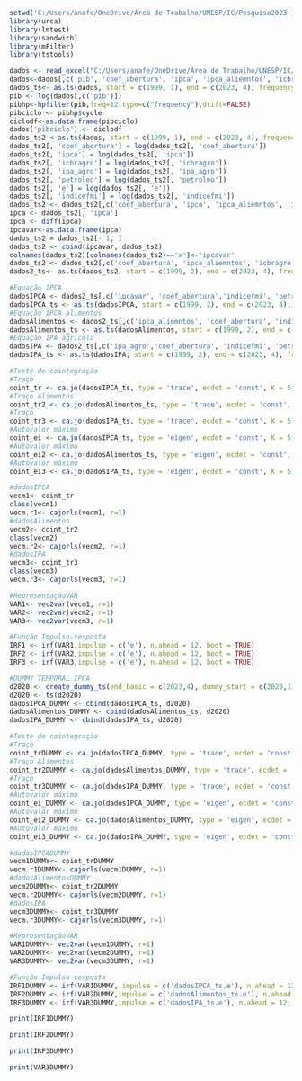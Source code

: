 ```{r}
setwd('C:/Users/anafe/OneDrive/Área de Trabalho/UNESP/IC/Pesquisa2023')
library(urca)
library(lmtest)
library(sandwich)
library(mFilter)
library(tstools)
```

```{r}
dados <- read_excel("C:/Users/anafe/OneDrive/Área de Trabalho/UNESP/IC/Pesquisa2023/dados_uso.xlsx")
dados<-dados[,c('pib', 'coef_abertura', 'ipca', 'ipca_aliemntos', 'icbragro', 'ipa_agro', 'petroleo', 'e', 'indicefmi')]
dados_ts<- as.ts(dados, start = c(1999, 1), end = c(2023, 4), frequency = 12)
pib <- log(dados[,c('pib')])
pibhp<-hpfilter(pib,freq=12,type=c("frequency"),drift=FALSE)
pibciclo <- pibhp$cycle
ciclodf<-as.data.frame(pibciclo)
dados['pibciclo'] <- ciclodf
dados_ts2 <-as.ts(dados, start = c(1999, 1), end = c(2023, 4), frequency = 12)
dados_ts2[, 'coef_abertura'] = log(dados_ts2[, 'coef_abertura'])
dados_ts2[, 'ipca'] = log(dados_ts2[, 'ipca'])
dados_ts2[, 'icbragro'] = log(dados_ts2[, 'icbragro'])
dados_ts2[, 'ipa_agro'] = log(dados_ts2[, 'ipa_agro'])
dados_ts2[, 'petroleo'] = log(dados_ts2[, 'petroleo'])
dados_ts2[, 'e'] = log(dados_ts2[, 'e'])
dados_ts2[, 'indicefmi'] = log(dados_ts2[, 'indicefmi'])
dados_ts2 <- dados_ts2[,c('coef_abertura', 'ipca', 'ipca_aliemntos', 'icbragro', 'ipa_agro', 'petroleo', 'e', 'indicefmi', 'pibciclo')]
ipca <- dados_ts2[, 'ipca']
ipca <- diff(ipca)
ipcavar<-as.data.frame(ipca)
dados_ts2 = dados_ts2[- 1, ]
dados_ts2 <- cbind(ipcavar, dados_ts2)
colnames(dados_ts2)[colnames(dados_ts2)=='x']<-'ipcavar'
dados_ts2 <- dados_ts2[,c('coef_abertura', 'ipca_aliemntos', 'icbragro', 'ipa_agro', 'petroleo', 'e', 'indicefmi', 'pibciclo', 'ipcavar')]
dados2_ts<- as.ts(dados_ts2, start = c(1999, 2), end = c(2023, 4), frequency = 12)
```

```{r}
#Equação IPCA
dadosIPCA <- dados2_ts[,c('ipcavar', 'coef_abertura','indicefmi', 'petroleo', 'e', 'icbragro', 'pibciclo')]
dadosIPCA_ts <- as.ts(dadosIPCA, start = c(1999, 2), end = c(2023, 4), frequency = 12)
#Equação IPCA alimentos
dadosAlimentos <- dados2_ts[,c('ipca_aliemntos', 'coef_abertura', 'indicefmi', 'petroleo', 'e','icbragro', 'pibciclo')]
dadosAlimentos_ts <- as.ts(dadosAlimentos, start = c(1999, 2), end = c(2023, 4), frequency = 12)
#Equação IPA agrícola
dadosIPA <- dados2_ts[,c('ipa_agro','coef_abertura', 'indicefmi', 'petroleo','e', 'icbragro', 'pibciclo')]
dadosIPA_ts <- as.ts(dadosIPA, start = c(1999, 2), end = c(2023, 4), frequency = 12)
```

```{r}
#Teste de cointegração
#Traço
coint_tr <- ca.jo(dadosIPCA_ts, type = 'trace', ecdet = 'const', K = 5, spec="longrun")
#Traço Alimentos
coint_tr2 <- ca.jo(dadosAlimentos_ts, type = 'trace', ecdet = 'const', K = 5, spec="longrun")
#Traço
coint_tr3 <- ca.jo(dadosIPA_ts, type = 'trace', ecdet = 'const', K = 5, spec="longrun")
#Autovalor máximo
coint_ei <- ca.jo(dadosIPCA_ts, type = 'eigen', ecdet = 'const', K = 5, spec="longrun")
#Autovalor máximo
coint_ei2 <- ca.jo(dadosAlimentos_ts, type = 'eigen', ecdet = 'const', K = 5, spec="longrun")
#Autovalor máximo
coint_ei3 <- ca.jo(dadosIPA_ts, type = 'eigen', ecdet = 'const', K = 5, spec="longrun")
```

```{r}
#dadosIPCA
vecm1<- coint_tr
class(vecm1)
vecm.r1<- cajorls(vecm1, r=1)
#dadosAlimentos
vecm2<- coint_tr2
class(vecm2)
vecm.r2<- cajorls(vecm2, r=1)
#dadosIPA
vecm3<- coint_tr3
class(vecm3)
vecm.r3<- cajorls(vecm3, r=1)
```

```{r}
#RepresentaçãoVAR
VAR1<- vec2var(vecm1, r=1)
VAR2<- vec2var(vecm2, r=1)
VAR3<- vec2var(vecm3, r=1)
```

```{r}
#Função Impulso-resposta
IRF1 <- irf(VAR1,impulse = c('e'), n.ahead = 12, boot = TRUE)
IRF2 <- irf(VAR2,impulse = c('e'), n.ahead = 12, boot = TRUE)
IRF3 <- irf(VAR3,impulse = c('e'), n.ahead = 12, boot = TRUE)


```

```{r}
#DUMMY TEMPORAL IPCA
d2020 <- create_dummy_ts(end_basic = c(2023,4), dummy_start = c(2020,1), dummy_end = c(2021,12), start_basic = c(1999,2), frequency = 12)
d2020 <- ts(d2020)
dadosIPCA_DUMMY <- cbind(dadosIPCA_ts, d2020)
dadosAlimentos_DUMMY <- cbind(dadosAlimentos_ts, d2020)
dadosIPA_DUMMY <- cbind(dadosIPA_ts, d2020)
```

```{r}
#Teste de cointegração
#Traço
coint_trDUMMY <- ca.jo(dadosIPCA_DUMMY, type = 'trace', ecdet = 'const', K = 5, spec="longrun")
#Traço Alimentos
coint_tr2DUMMY <- ca.jo(dadosAlimentos_DUMMY, type = 'trace', ecdet = 'const', K = 5, spec="longrun")
#Traço
coint_tr3DUMMY <- ca.jo(dadosIPA_DUMMY, type = 'trace', ecdet = 'const', K = 5, spec="longrun")
#Autovalor máximo
coint_ei_DUMMY <- ca.jo(dadosIPCA_DUMMY, type = 'eigen', ecdet = 'const', K = 5, spec="longrun")
#Autovalor máximo
coint_ei2_DUMMY <- ca.jo(dadosAlimentos_DUMMY, type = 'eigen', ecdet = 'const', K = 5, spec="longrun")
#Autovalor máximo
coint_ei3_DUMMY <- ca.jo(dadosIPA_DUMMY, type = 'eigen', ecdet = 'const', K = 5, spec="longrun")
```

```{r}
#dadosIPCADUMMY
vecm1DUMMY<- coint_trDUMMY
vecm.r1DUMMY<- cajorls(vecm1DUMMY, r=1)
#dadosAlimentosDUMMY
vecm2DUMMY<- coint_tr2DUMMY
vecm.r2DUMMY<- cajorls(vecm2DUMMY, r=1)
#dadosIPA
vecm3DUMMY<- coint_tr3DUMMY
vecm.r3DUMMY<- cajorls(vecm3DUMMY, r=1)
```

```{r}
#RepresentaçãoVAR
VAR1DUMMY<- vec2var(vecm1DUMMY, r=1)
VAR2DUMMY<- vec2var(vecm2DUMMY, r=1)
VAR3DUMMY<- vec2var(vecm3DUMMY, r=1)
```

```{r}
#Função Impulso-resposta
IRF1DUMMY <- irf(VAR1DUMMY, impulse = c('dadosIPCA_ts.e'), n.ahead = 12, boot = TRUE)
IRF2DUMMY <- irf(VAR2DUMMY,impulse = c('dadosAlimentos_ts.e'), n.ahead = 12, boot = TRUE)
IRF3DUMMY <- irf(VAR3DUMMY,impulse = c('dadosIPA_ts.e'), n.ahead = 12, boot = TRUE)
```

```{r}
print(IRF1DUMMY)
```
```{r}
print(IRF2DUMMY)
```
```{r}
print(IRF3DUMMY)
```

```{r}
print(VAR3DUMMY)
```

